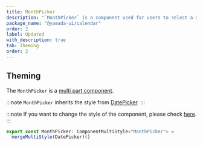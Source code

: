 ```yaml
---
title: MonthPicker
description: "`MonthPicker` is a component used for users to select a month."
package_name: "@yamada-ui/calendar"
order: 2
label: Updated
with_description: true
tab: Theming
order: 2
---
```


## Theming

The `MonthPicker` is a [multi part component](/styled-system/theming/component-styles#multi-part-components).

:::note
`MonthPicker` inherits the style from [DatePicker](/components/forms/date-picker).
:::

:::note
If you want to change the style of the component, please check [here](/styled-system/theming/customize-theme#changing-the-style-of-components).
:::

```ts
export const MonthPicker: ComponentMultiStyle<"MonthPicker"> =
  mergeMultiStyle(DatePicker)()
```
